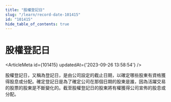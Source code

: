 ```yaml
---
title: "股權登記日"
slug: "/learn/record-date-101415"
id: "101415"
hide_table_of_contents: true
---
```



# 股權登記日

<ArticleMeta id={101415} updatedAt={'2023-09-26 13:58:54'} />
<div className='border-solid border-b border-t-0 my-4 border-[var(--ifm-color-gray-300)]' />

股權登記日，又稱為登記日，是由公司設定的截止日期，以確定哪些股東有資格獲得股息或分配。確定登記日是為了確定公司在那個日期的股東是誰，因為活躍交易的股票的股東是不斷變化的。截至股權登記日的股東將有權獲得公司宣佈的股息或分配。
